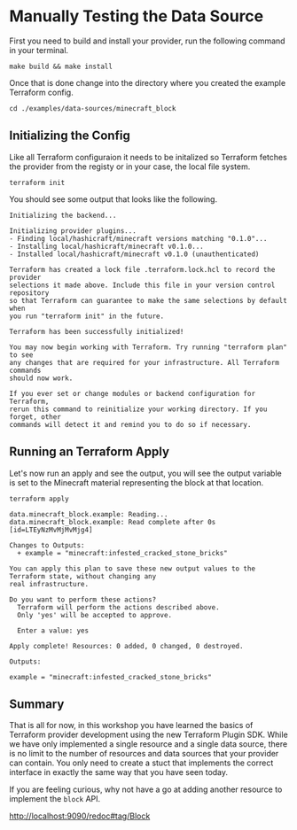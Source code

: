 # Manually Testing the Data Source

First you need to build and install your provider, run the following
command in your terminal.

```shell
make build && make install
```

Once that is done change into the directory where you created the example
Terraform config.

```
cd ./examples/data-sources/minecraft_block
```

## Initializing the Config

Like all Terraform configuraion it needs to be initalized so Terraform
fetches the provider from the registy or in your case, the local file system.

```shell
terraform init
```

You should see some output that looks like the following.

```shell
Initializing the backend...

Initializing provider plugins...
- Finding local/hashicraft/minecraft versions matching "0.1.0"...
- Installing local/hashicraft/minecraft v0.1.0...
- Installed local/hashicraft/minecraft v0.1.0 (unauthenticated)

Terraform has created a lock file .terraform.lock.hcl to record the provider
selections it made above. Include this file in your version control repository
so that Terraform can guarantee to make the same selections by default when
you run "terraform init" in the future.

Terraform has been successfully initialized!

You may now begin working with Terraform. Try running "terraform plan" to see
any changes that are required for your infrastructure. All Terraform commands
should now work.

If you ever set or change modules or backend configuration for Terraform,
rerun this command to reinitialize your working directory. If you forget, other
commands will detect it and remind you to do so if necessary.
```

## Running an Terraform Apply

Let's now run an apply and see the output, you will see the output variable
is set to the Minecraft material representing the block at that location.

```shell
terraform apply
```

```shell
data.minecraft_block.example: Reading...
data.minecraft_block.example: Read complete after 0s [id=LTEyNzMvMjMvMjg4]

Changes to Outputs:
  + example = "minecraft:infested_cracked_stone_bricks"

You can apply this plan to save these new output values to the Terraform state, without changing any
real infrastructure.

Do you want to perform these actions?
  Terraform will perform the actions described above.
  Only 'yes' will be accepted to approve.

  Enter a value: yes
```

```shell
Apply complete! Resources: 0 added, 0 changed, 0 destroyed.

Outputs:

example = "minecraft:infested_cracked_stone_bricks"
```

## Summary

That is all for now, in this workshop you have learned the basics of Terraform
provider development using the new Terraform Plugin SDK. While we have only
implemented a single resource and a single data source, there is no limit to the 
number of resources and data sources that your provider can contain. You only need
to create a stuct that implements the correct interface in exactly the same way
that you have seen today.

If you are feeling curious, why not have a go at adding another resource to
implement the `block` API.

[http://localhost:9090/redoc#tag/Block](http://localhost:9090/redoc#tag/Block)